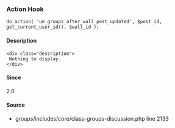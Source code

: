 
<UMBreadCrumb type="action"/>

### Action Hook    
    
```
do_action( 'um_groups_after_wall_post_updated', $post_id, get_current_user_id(), $wall_id );
```

#### Description
    <div class="description">
     Nothing to display.
    </div>

#### Since
<div class="description">
2.0
</div>

#### Source
  - <Link href="https://github.com/ultimatemember/groups/tree/2.3.0/includes/core/class--discussion.php#L2133">groups/includes/core/class-groups-discussion.php</Link> <Link href="https://github.com/ultimatemember/groups/tree/2.3.0/includes/core/class--discussion.php#L2133">line 2133</Link>

